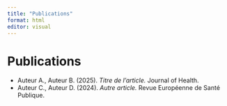 ---
title: "Publications"
format: html
editor: visual
---

# Publications

-   Auteur A., Auteur B. (2025). *Titre de l’article.* Journal of Health.
-   Auteur C., Auteur D. (2024). *Autre article.* Revue Européenne de Santé Publique.
